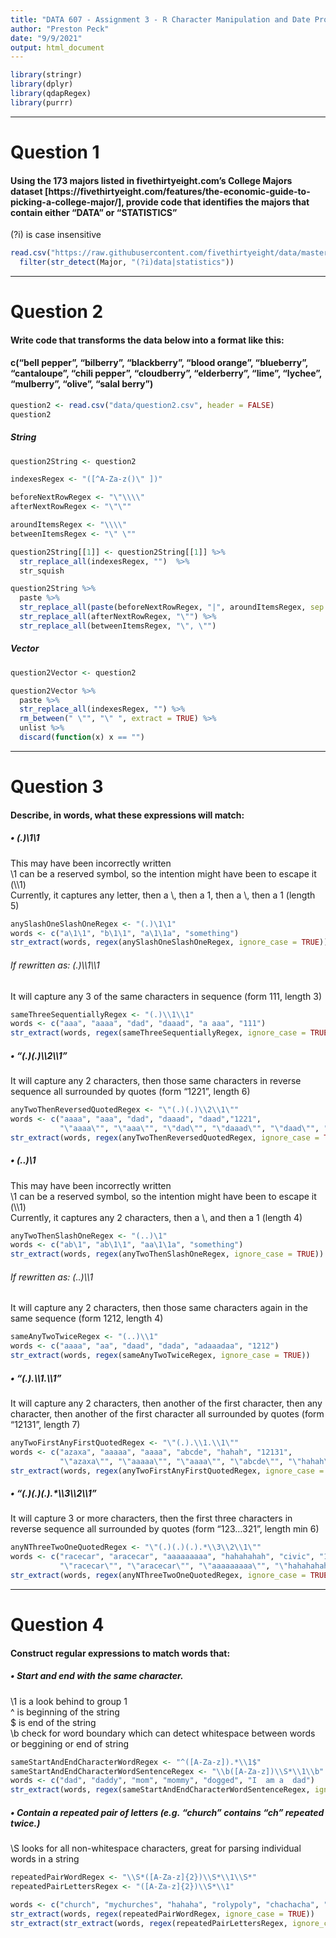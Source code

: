 ```yaml
---
title: "DATA 607 - Assignment 3 - R Character Manipulation and Date Processing"
author: "Preston Peck"
date: "9/9/2021"
output: html_document
---
```


```r
library(stringr)
library(dplyr)
library(qdapRegex)
library(purrr)
```


******

# Question 1
#### Using the 173 majors listed in fivethirtyeight.com’s College Majors dataset [https://fivethirtyeight.com/features/the-economic-guide-to-picking-a-college-major/], provide code that identifies the majors that contain either "DATA" or "STATISTICS"

(?i) is case insensitive

```r
read.csv("https://raw.githubusercontent.com/fivethirtyeight/data/master/college-majors/majors-list.csv") %>%
  filter(str_detect(Major, "(?i)data|statistics"))
```

******

# Question 2
#### Write code that transforms the data below into a format like this:
#### c("bell pepper", "bilberry", "blackberry", "blood orange", "blueberry", "cantaloupe", "chili pepper", "cloudberry", "elderberry", "lime", "lychee", "mulberry", "olive", "salal berry")

```r
question2 <- read.csv("data/question2.csv", header = FALSE)
question2
```

##### String

```r
question2String <- question2

indexesRegex <- "([^A-Za-z()\" ])"

beforeNextRowRegex <- "\"\\\\"
afterNextRowRegex <- "\"\""

aroundItemsRegex <- "\\\\"
betweenItemsRegex <- "\" \""

question2String[[1]] <- question2String[[1]] %>% 
  str_replace_all(indexesRegex, "")  %>% 
  str_squish

question2String %>% 
  paste %>%
  str_replace_all(paste(beforeNextRowRegex, "|", aroundItemsRegex, sep = ""), "")  %>%
  str_replace_all(afterNextRowRegex, "\"") %>%
  str_replace_all(betweenItemsRegex, "\", \"")
```
  
##### Vector

```r
question2Vector <- question2

question2Vector %>%
  paste %>%
  str_replace_all(indexesRegex, "") %>%
  rm_between(" \"", "\" ", extract = TRUE) %>%
  unlist %>%
  discard(function(x) x == "")
```

******

# Question 3
#### Describe, in words, what these expressions will match:
##### • (.)\1\1
This may have been incorrectly written\
\\1 can be a reserved symbol, so the intention might have been to escape it (\\\1)\
Currently, it captures any letter, then a \\, then a 1, then a \\, then a 1 (length 5)

```r
anySlashOneSlashOneRegex <- "(.)\1\1"
words <- c("a\1\1", "b\1\1", "a\1\1a", "something")
str_extract(words, regex(anySlashOneSlashOneRegex, ignore_case = TRUE))
```

###### If rewritten as: (.)\\\\1\\\\1\
It will capture any 3 of the same characters in sequence (form 111, length 3)

```r
sameThreeSequentiallyRegex <- "(.)\\1\\1"
words <- c("aaa", "aaaa", "dad", "daaad", "a aaa", "111")
str_extract(words, regex(sameThreeSequentiallyRegex, ignore_case = TRUE))
```



##### • "(.)(.)\\\2\\\1"
It will capture any 2 characters, then those same characters in reverse sequence all surrounded by quotes (form "1221", length 6)

```r
anyTwoThenReversedQuotedRegex <- "\"(.)(.)\\2\\1\""
words <- c("aaaa", "aaa", "dad", "daaad", "daad","1221",
           "\"aaaa\"", "\"aaa\"", "\"dad\"", "\"daaad\"", "\"daad\"", "\"1221\"")
str_extract(words, regex(anyTwoThenReversedQuotedRegex, ignore_case = TRUE))
```



##### • (..)\1
This may have been incorrectly written\
\\1 can be a reserved symbol, so the intention might have been to escape it (\\\1)\
Currently, it captures any 2 characters, then a \\, and then a 1 (length 4)

```r
anyTwoThenSlashOneRegex <- "(..)\1"
words <- c("ab\1", "ab\1\1", "aa\1\1a", "something")
str_extract(words, regex(anyTwoThenSlashOneRegex, ignore_case = TRUE))
```

###### If rewritten as: (..)\\\\1\
It will capture any 2 characters, then those same characters again in the same sequence (form 1212, length 4)

```r
sameAnyTwoTwiceRegex <- "(..)\\1"
words <- c("aaaa", "aa", "daad", "dada", "adaaadaa", "1212")
str_extract(words, regex(sameAnyTwoTwiceRegex, ignore_case = TRUE))
```



##### • "(.).\\\1.\\\1"
It will capture any 2 characters, then another of the first character, then any character, then another of the first character all surrounded by quotes (form "12131", length 7)

```r
anyTwoFirstAnyFirstQuotedRegex <- "\"(.).\\1.\\1\""
words <- c("azaxa", "aaaaa", "aaaa", "abcde", "hahah", "12131",
           "\"azaxa\"", "\"aaaaa\"", "\"aaaa\"", "\"abcde\"", "\"hahah\"", "\"12131\"")
str_extract(words, regex(anyTwoFirstAnyFirstQuotedRegex, ignore_case = TRUE))
```

##### • "(.)(.)(.).*\\\3\\\2\\\1"
It will capture 3 or more characters, then the first three characters in reverse sequence all surrounded by quotes (form "123...321", length min 6)

```r
anyNThreeTwoOneQuotedRegex <- "\"(.)(.)(.).*\\3\\2\\1\""
words <- c("racecar", "aracecar", "aaaaaaaaa", "hahahahah", "civic", "123...321",
           "\"racecar\"", "\"aracecar\"", "\"aaaaaaaaa\"", "\"hahahahah\"", "\"123...321\"")
str_extract(words, regex(anyNThreeTwoOneQuotedRegex, ignore_case = TRUE))
```

******

# Question 4
#### Construct regular expressions to match words that:
##### • Start and end with the same character.

\\1 is a look behind to group 1\
^ is beginning of the string\
$ is end of the string\
\\b check for word boundary which can detect whitespace between words or beggining or end of string

```r
sameStartAndEndCharacterWordRegex <- "^([A-Za-z]).*\\1$"
sameStartAndEndCharacterWordSentenceRegex <- "\\b([A-Za-z])\\S*\\1\\b"
words <- c("dad", "daddy", "mom", "mommy", "dogged", "I  am a  dad")
str_extract(words, regex(sameStartAndEndCharacterWordSentenceRegex, ignore_case = TRUE))
```

##### • Contain a repeated pair of letters (e.g. "church" contains "ch" repeated twice.)
\\S looks for all non-whitespace characters, great for parsing individual words in a string

```r
repeatedPairWordRegex <- "\\S*([A-Za-z]{2})\\S*\\1\\S*"
repeatedPairLettersRegex <- "([A-Za-z]{2})\\S*\\1"

words <- c("church", "mychurches", "hahaha", "rolypoly", "chachacha", "A rolypoly, haha!")
str_extract(words, regex(repeatedPairWordRegex, ignore_case = TRUE))
str_extract(str_extract(words, regex(repeatedPairLettersRegex, ignore_case = TRUE)), "^.{2}")
```